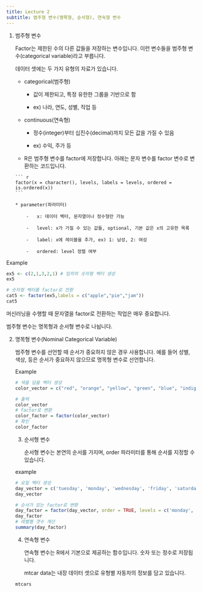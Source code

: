 ```yaml
---
title: Lecture 2 
subtitle: 범주형 변수(명목형, 순서형), 연속형 변수
---
```


1.  범주형 변수

    Factor는 제한된 수의 다른 값들을 저장하는 변수입니다. 이런 변수들을 범주형 변수(categorical variable)라고 부릅니다.

    데이터 셋에는 두 가지 유형의 자료가 있습니다.

    -   categorical(범주형)

        -   값이 제한되고, 특정 유한한 그룹을 기반으로 함 

        -   ex) 나라, 연도, 성별, 직업 등

    -   continuous(연속형)

        -   정수(integer)부터 십진수(decimal)까지 모든 값을 가질 수 있음

        -   ex) 수익, 주가 등

    -   R은 범주형 변수를 factor에 저장합니다. 아래는 문자 변수를 factor 변수로 변환하는 코드입니다.

    ```{=html}
    <!-- -->
    ```
        ``` r
        factor(x = character(), levels, labels = levels, ordered = is.ordered(x))
        ```

        * parameter(파라미터)

            -   x: 데이터 벡터, 문자열이나 정수형만 가능

            -   level: x가 가질 수 있는 값들, optional, 기본 값은 x의 고유한 목록

            -   label: x에 레이블을 추가, ex) 1: 남성, 2: 여성

            -   ordered: level 정렬 여부

Example

```r
ex5 <- c(2,1,3,2,1) # 임의의 숫자형 벡터 생성
ex5 

# 숫자형 벡터를 factor로 전환 
cat5 <- factor(ex5,labels = c("apple","pie","jam")) 
cat5
```

머신러닝을 수행할 때 문자열을 factor로 전환하는 작업은 매우 중요합니다.

범주형 변수는 명목형과 순서형 변수로 나뉩니다.

2.  명목형 변수(Nominal Categorical Variable)

    범주형 변수를 선언할 때 순서가 중요하지 않은 경우 사용합니다. 예를 들어 성별, 색상, 등은 순서가 중요하지 않으므로 명목형 변수로 선언합니다.

    Example

    ```r
    # 색을 담을 벡터 생성
    color_vector = c("red", "orange", "yellow", "green", "blue", "indigo", "purple")

    # 출력
    color_vector
    # factor로 변환
    color_factor = factor(color_vector)
    # 확인
    color_factor
    ```

    3.  순서형 변수

        순서형 변수는 본연의 순서를 가지며, order 파라미터를 통해 순서를 지정할 수 있습니다.

    example

    ```r
    # 요일 벡터 생성
    day_vector = c('tuesday', 'monday', 'wednesday', 'friday', 'saturday', 'thursday', 'sunday')
    day_vector

    # 순서가 있는 factor로 변환
    day_factor = factor(day_vector, order = TRUE, levels = c('monday', 'tuesday', 'wednesday', 'thursday', 'friday', 'saturday', 'sunday'))
    day_factor
    # 레벨별 갯수 계산
    summary(day_factor)
    ```

    4.  연속형 변수

        연속형 변수는 R에서 기본으로 제공하는 함수입니다. 숫자 또는 정수로 저장됩니다.

        mtcar data는 내장 데이터 셋으로 유형별 자동차의 정보를 담고 있습니다.

    ```r
    mtcars
    ```
